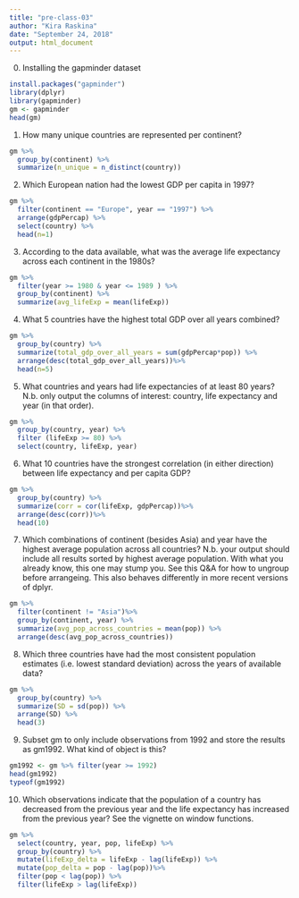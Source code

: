 ```yaml
---
title: "pre-class-03"
author: "Kira Raskina"
date: "September 24, 2018"
output: html_document
---
```

0. Installing the gapminder dataset
```r
install.packages("gapminder")
library(dplyr)
library(gapminder)
gm <- gapminder
head(gm)
```

1. How many unique countries are represented per continent?

```r
gm %>%
  group_by(continent) %>%
  summarize(n_unique = n_distinct(country))
```

2. Which European nation had the lowest GDP per capita in 1997?

```r
gm %>%
  filter(continent == "Europe", year == "1997") %>%
  arrange(gdpPercap) %>%
  select(country) %>%
  head(n=1)
```

3. According to the data available, what was the average life expectancy across each continent in the 1980s?

```r
gm %>%
  filter(year >= 1980 & year <= 1989 ) %>%
  group_by(continent) %>%
  summarize(avg_lifeExp = mean(lifeExp))
```

4. What 5 countries have the highest total GDP over all years combined?

```r
gm %>%
  group_by(country) %>%
  summarize(total_gdp_over_all_years = sum(gdpPercap*pop)) %>%
  arrange(desc(total_gdp_over_all_years))%>%
  head(n=5) 
```

5. What countries and years had life expectancies of at least 80 years? N.b. only output the columns of interest: country, life expectancy and year (in that order).

```r
gm %>%
  group_by(country, year) %>%
  filter (lifeExp >= 80) %>%
  select(country, lifeExp, year)
```

6. What 10 countries have the strongest correlation (in either direction) between life expectancy and per capita GDP?

```r
gm %>%
  group_by(country) %>%
  summarize(corr = cor(lifeExp, gdpPercap))%>%
  arrange(desc(corr))%>%
  head(10)
```

7. Which combinations of continent (besides Asia) and year have the highest average population across all countries? N.b. your output should include all results sorted by highest average population. With what you already know, this one may stump you. See this Q&A for how to ungroup before arrangeing. This also behaves differently in more recent versions of dplyr.

```r
gm %>%
  filter(continent != "Asia")%>%
  group_by(continent, year) %>%
  summarize(avg_pop_across_countries = mean(pop)) %>%
  arrange(desc(avg_pop_across_countries))
```

8. Which three countries have had the most consistent population estimates (i.e. lowest standard deviation) across the years of available data?

```r
gm %>%
  group_by(country) %>%
  summarize(SD = sd(pop)) %>%
  arrange(SD) %>%
  head(3)
```

9. Subset gm to only include observations from 1992 and store the results as gm1992. What kind of object is this?

```r
gm1992 <- gm %>% filter(year >= 1992)
head(gm1992)
typeof(gm1992)
```

10. Which observations indicate that the population of a country has decreased from the previous year and the life expectancy has increased from the previous year? See the vignette on window functions.

```r
gm %>%
  select(country, year, pop, lifeExp) %>%
  group_by(country) %>%
  mutate(lifeExp_delta = lifeExp - lag(lifeExp)) %>% 
  mutate(pop_delta = pop - lag(pop))%>%
  filter(pop < lag(pop)) %>%
  filter(lifeExp > lag(lifeExp))


  
```

